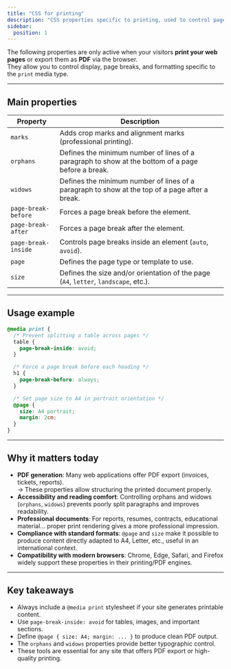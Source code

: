 ```yaml
---
title: "CSS for printing"
description: "CSS properties specific to printing, used to control page breaks, margins, and printed layout."
sidebar:
  position: 1
---
```


The following properties are only active when your visitors **print your web pages** or export them as **PDF** via the browser.  
They allow you to control display, page breaks, and formatting specific to the `print` media type.

---

## Main properties

| Property | Description |
| --- | --- |
| `marks` | Adds crop marks and alignment marks (professional printing). |
| `orphans` | Defines the minimum number of lines of a paragraph to show at the bottom of a page before a break. |
| `widows` | Defines the minimum number of lines of a paragraph to show at the top of a page after a break. |
| `page-break-before` | Forces a page break before the element. |
| `page-break-after` | Forces a page break after the element. |
| `page-break-inside` | Controls page breaks inside an element (`auto`, `avoid`). |
| `page` | Defines the page type or template to use. |
| `size` | Defines the size and/or orientation of the page (`A4`, `letter`, `landscape`, etc.). |

---

## Usage example

```css
@media print {
  /* Prevent splitting a table across pages */
  table {
    page-break-inside: avoid;
  }

  /* Force a page break before each heading */
  h1 {
    page-break-before: always;
  }

  /* Set page size to A4 in portrait orientation */
  @page {
    size: A4 portrait;
    margin: 2cm;
  }
}
```
---

## Why it matters today

- **PDF generation**: Many web applications offer PDF export (invoices, tickets, reports).  
  → These properties allow structuring the printed document properly.  
- **Accessibility and reading comfort**: Controlling orphans and widows (`orphans`, `widows`) prevents poorly split paragraphs and improves readability.  
- **Professional documents**: For reports, resumes, contracts, educational material… proper print rendering gives a more professional impression.  
- **Compliance with standard formats**: `@page` and `size` make it possible to produce content directly adapted to A4, Letter, etc., useful in an international context.  
- **Compatibility with modern browsers**: Chrome, Edge, Safari, and Firefox widely support these properties in their printing/PDF engines.  

---

## Key takeaways

- Always include a `@media print` stylesheet if your site generates printable content.  
- Use `page-break-inside: avoid` for tables, images, and important sections.  
- Define `@page { size: A4; margin: ... }` to produce clean PDF output.  
- The `orphans` and `widows` properties provide better typographic control.  
- These tools are essential for any site that offers PDF export or high-quality printing.  
